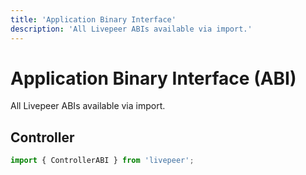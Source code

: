 ```yaml
---
title: 'Application Binary Interface'
description: 'All Livepeer ABIs available via import.'
---
```


# Application Binary Interface (ABI)

All Livepeer ABIs available via import.

## Controller

```ts
import { ControllerABI } from 'livepeer';
```
